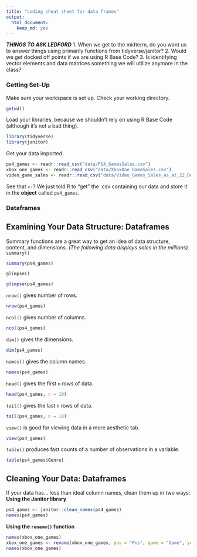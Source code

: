 ```yaml
---
title: "coding cheat sheet for data frames"
output: 
  html_document: 
    keep_md: yes
---
```

***THINGS TO ASK LEDFORD***
1. When we get to the midterm, do you want us to answer things using primarily functions from tidyverse/janitor?
2. Would we get docked off points if we are using R Base Code?
3. Is identifying vector elements and data matrices something we will utilize anymore in the class?

### Getting Set-Up
Make sure your workspace is set up. Check your working directory.
```r
getwd()
```

Load your libraries, because we shouldn't rely on using R Base Code (although it's not a bad thing).
```r
library(tidyverse)
library(janitor)
```

Get your data imported.
```r
ps4_games <- readr::read_csv("data/PS4_GamesSales.csv")
xbox_one_games <- readr::read_csv("data/XboxOne_GameSales.csv")
video_game_sales <- readr::read_csv("data/Video_Games_Sales_as_at_22_Dec_2016.csv")
```
See that `<-`? We just told R to "get" the .csv containing our data and store it in the **object** called `ps4_games`.

### Dataframes
## Examining Your Data Structure: Dataframes
Summary functions are a great way to get an idea of data structure, content, and dimensions. *(The following data displays sales in the millions).*
`summary()`
```r
summary(ps4_games)
```
`glimpse()`
```r
glimpse(ps4_games)
```
`nrow()` gives number of rows.
```r
nrow(ps4_games)
```
`ncol()` gives number of columns.
```r
ncol(ps4_games)
```
`dim()` gives the dimensions.
```r
dim(ps4_games)
```
`names()` gives the column names.
```r
names(ps4_games)
```
`head()` gives the first `n` rows of data.
```r
head(ps4_games, n = 10)
```
`tail()` gives the last `n` rows of data.
```r
tail(ps4_games, n = 10)
```
`view()` is good for viewing data in a more aesthetic tab.
```r
view(ps4_games)
```
`table()` produces fast counts of a number of observations in a variable.
```r
table(ps4_games$Genre)
```


## Cleaning Your Data: Dataframes
If your data has... less than ideal column names, clean them up in two ways:
**Using the Janitor library**
```r
ps4_games <- janitor::clean_names(ps4_games)
names(ps4_games)
```

**Using the `rename()` function**
```r
names(xbox_one_games)
xbox_one_games <- rename(xbox_one_games, pos = "Pos", game = "Game", year = "Year", genre = "Genre", publisher = "Publisher", north_america = "North America", japan = "Japan", rest_of_world = "Rest of World", global = "Global")
names(xbox_one_games)
```



